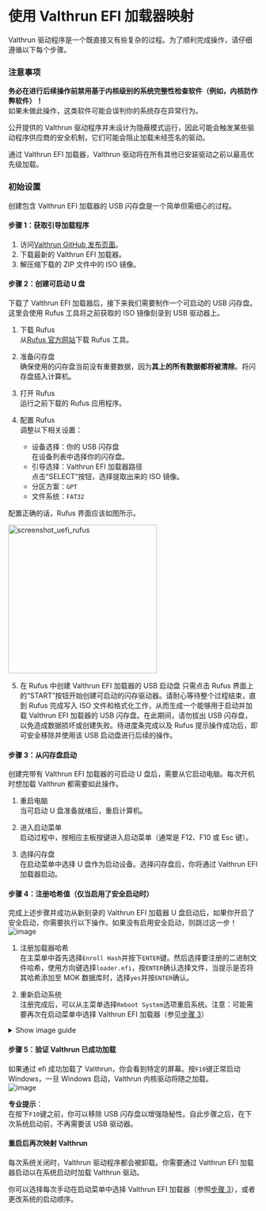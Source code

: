 
# 使用 Valthrun EFI 加载器映射

Valthrun 驱动程序是一个既直接又有些复杂的过程。为了顺利完成操作，请仔细遵循以下每个步骤。

### 注意事项

**务必在进行后续操作前禁用基于内核级别的系统完整性检查软件（例如，内核防作弊软件）！**  
如果未做此操作，这类软件可能会误判你的系统存在异常行为。

公开提供的 Valthrun 驱动程序并未设计为隐蔽模式运行，因此可能会触发某些驱动程序供应商的安全机制，它们可能会阻止加载未经签名的驱动。

通过 Valthrun EFI 加载器，Valthrun 驱动将在所有其他已安装驱动之前以最高优先级加载。

### 初始设置

创建包含 Valthrun EFI 加载器的 USB 闪存盘是一个简单但需细心的过程。

#### 步骤 1：获取引导加载程序

1. 访问[Valthrun GitHub 发布页面](https://github.com/Valthrun/Valthrun/releases/latest)。
2. 下载最新的 Valthrun EFI 加载器。
3. 解压缩下载的 ZIP 文件中的 ISO 镜像。

#### 步骤 2：创建可启动 U 盘

下载了 Valthrun EFI 加载器后，接下来我们需要制作一个可启动的 USB 闪存盘。
这里会使用 Rufus 工具将之前获取的 ISO 镜像刻录到 USB 驱动器上。

1. 下载 Rufus  
   从[Rufus 官方网站](https://rufus.ie/en/)下载 Rufus 工具。
2. 准备闪存盘  
   确保使用的闪存盘当前没有重要数据，因为**其上的所有数据都将被清除**。将闪存盘插入计算机。

3. 打开 Rufus  
   运行之前下载的 Rufus 应用程序。

4. 配置 Rufus  
   调整以下相关设置：
   - 设备选择：你的 USB 闪存盘  
     在设备列表中选择你的闪存盘。
   - 引导选择：Valthrun EFI 加载器路径  
     点击“SELECT”按钮，选择提取出来的 ISO 镜像。
   - 分区方案：`GPT`
   - 文件系统：`FAT32`

配置正确的话，Rufus 界面应该如图所示。

<img src={ImageScreenshotUefiRufus} alt="screenshot_uefi_rufus" width="300" />

5. 在 Rufus 中创建 Valthrun EFI 加载器的 USB 启动盘
   只需点击 Rufus 界面上的“START”按钮开始创建可启动的闪存驱动器。请耐心等待整个过程结束，直到 Rufus 完成写入 ISO 文件和格式化工作，从而生成一个能够用于启动并加载 Valthrun EFI 加载器的 USB 闪存盘。在此期间，请勿拔出 USB 闪存盘，以免造成数据损坏或创建失败。待进度条完成以及 Rufus 提示操作成功后，即可安全移除并使用该 USB 启动盘进行后续的操作。

#### 步骤 3：从闪存盘启动

创建完带有 Valthrun EFI 加载器的可启动 U 盘后，需要从它启动电脑。每次开机时想加载 Valthrun 都需要如此操作。

1. 重启电脑  
   当可启动 U 盘准备就绪后，重启计算机。

2. 进入启动菜单  
   启动过程中，按相应主板按键进入启动菜单（通常是 F12、F10 或 Esc 键）。

3. 选择闪存盘  
   在启动菜单中选择 U 盘作为启动设备。选择闪存盘后，你将通过 Valthrun EFI 加载器启动。

#### 步骤 4：注册哈希值（仅当启用了安全启动时）

完成上述步骤并成功从新刻录的 Valthrun EFI 加载器 U 盘启动后，如果你开启了安全启动，你需要执行以下操作。如果没有启用安全启动，则跳过这一步！  
![image](@site/docs/_media/screenshot_uefi_loader_failed.png)

1. 注册加载器哈希  
   在主菜单中首先选择`Enroll Hash`并按下`ENTER`键。然后选择要注册的二进制文件哈希，使用方向键选择`loader.efi`，按`ENTER`确认选择文件，当提示是否将其哈希添加至 MOK 数据库时，选择`yes`并按`ENTER`确认。

1. 重新启动系统  
   注册完成后，可以从主菜单选择`Reboot System`选项重启系统。注意：可能需要再次在启动菜单中选择 Valthrun EFI 加载器（参见[步骤 3](#step-3-boot-from-your-flash-drive)）

<details>
  <summary>Show image guide</summary>
  <img
    style={{ display: "block" }}
    src={ImageScreenshotUefiLoaderMenu}
    alt="screenshot_uefi_loader_menu"
  />
  <img
    style={{ display: "block" }}
    src={ImageScreenshotUefiLoaderEnrol}
    alt="screenshot_uefi_loader_enrol"
  />
  <img
    style={{ display: "block" }}
    src={ImageScreenshotUefiLoaderEnrolYes}
    alt="screenshot_uefi_loader_enrol_yes"
  />
</details>

#### 步骤 5：验证 Valthrun 已成功加载

如果通过 efi 成功加载了 Valthrun，你会看到特定的屏幕。按`F10`键正常启动 Windows，一旦 Windows 启动，Valthrun 内核驱动将随之加载。  
![image](@site/docs/_media/screenshot_uefi_mapped_successfully.png)

**专业提示**：  
在按下`F10`键之前，你可以移除 USB 闪存盘以增强隐秘性。自此步骤之后，在下次系统启动前，不再需要该 USB 驱动器。

#### 重启后再次映射 Valthrun

每次系统关闭时，Valthrun 驱动程序都会被卸载。你需要通过 Valthrun EFI 加载器启动以在系统启动时加载 Valthrun 驱动。

你可以选择每次手动在启动菜单中选择 Valthrun EFI 加载器（参照[步骤 3](#step-3-boot-from-your-flash-drive)），或者更改系统的启动顺序。
